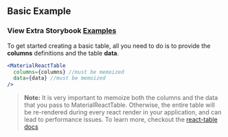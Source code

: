 
<Head>
  <title>Material React Table - Basic Example</title>
</Head>

## Basic Example

### View Extra Storybook **[Examples](https://www.material-react-table.dev/?path=/story/prop-playground--default)**

To get started creating a basic table, all you need to do is to provide the **columns** definitions and the table **data**.

```jsx
<MaterialReactTable
  columns={columns} //must be memoized
  data={data} //must be memoized
/>
```

> **Note:** It is very important to memoize both the columns and the data that you pass to MaterialReactTable. Otherwise, the entire table will be re-rendered during every react render in your application, and can lead to performance issues. To learn more, checkout the [react-table docs](https://react-table.tanstack.com/docs/quick-start#getting-your-data)

<Example />

